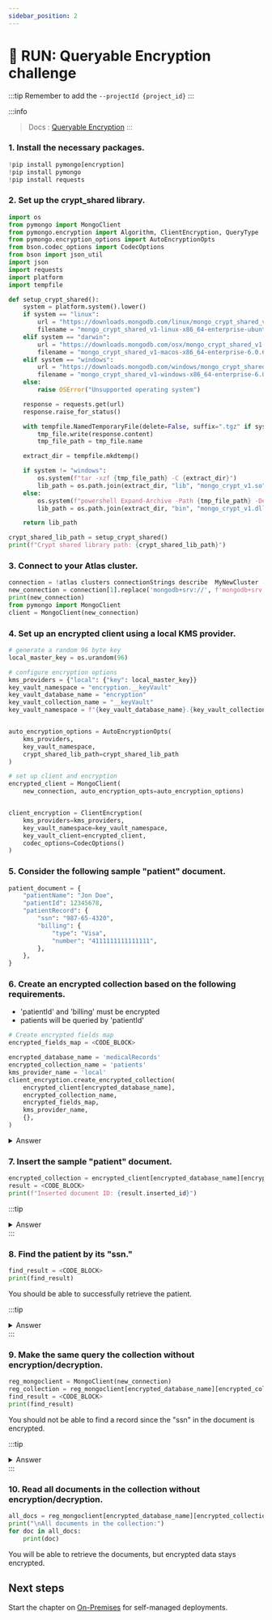 ```yaml
---
sidebar_position: 2
---
```


# 👐 RUN: Queryable Encryption challenge

:::tip
 Remember to add the `--projectId {project_id}`
:::

:::info
> Docs :  [Queryable Encryption](https://www.mongodb.com/docs/manual/core/queryable-encryption/?utm_source=security-workshop)
:::

### 1. Install the necessary packages.

```python
!pip install pymongo[encryption]
!pip install pymongo
!pip install requests
```

### 2. Set up the crypt\_shared library.

```python
import os
from pymongo import MongoClient
from pymongo.encryption import Algorithm, ClientEncryption, QueryType
from pymongo.encryption_options import AutoEncryptionOpts
from bson.codec_options import CodecOptions
from bson import json_util
import json
import requests
import platform
import tempfile

def setup_crypt_shared():
    system = platform.system().lower()
    if system == "linux":
        url = "https://downloads.mongodb.com/linux/mongo_crypt_shared_v1-linux-x86_64-enterprise-ubuntu2004-6.0.6.tgz"
        filename = "mongo_crypt_shared_v1-linux-x86_64-enterprise-ubuntu2004-6.0.6.tgz"
    elif system == "darwin":
        url = "https://downloads.mongodb.com/osx/mongo_crypt_shared_v1-macos-x86_64-enterprise-6.0.6.tgz"
        filename = "mongo_crypt_shared_v1-macos-x86_64-enterprise-6.0.6.tgz"
    elif system == "windows":
        url = "https://downloads.mongodb.com/windows/mongo_crypt_shared_v1-windows-x86_64-enterprise-6.0.6.zip"
        filename = "mongo_crypt_shared_v1-windows-x86_64-enterprise-6.0.6.zip"
    else:
        raise OSError("Unsupported operating system")

    response = requests.get(url)
    response.raise_for_status()

    with tempfile.NamedTemporaryFile(delete=False, suffix=".tgz" if system != "windows" else ".zip") as tmp_file:
        tmp_file.write(response.content)
        tmp_file_path = tmp_file.name

    extract_dir = tempfile.mkdtemp()

    if system != "windows":
        os.system(f"tar -xzf {tmp_file_path} -C {extract_dir}")
        lib_path = os.path.join(extract_dir, "lib", "mongo_crypt_v1.so")
    else:
        os.system(f"powershell Expand-Archive -Path {tmp_file_path} -DestinationPath {extract_dir}")
        lib_path = os.path.join(extract_dir, "bin", "mongo_crypt_v1.dll")

    return lib_path

crypt_shared_lib_path = setup_crypt_shared()
print(f"Crypt shared library path: {crypt_shared_lib_path}")
```

### 3. Connect to your Atlas cluster.

```python
connection = !atlas clusters connectionStrings describe  MyNewCluster --projectId {project_id}
new_connection = connection[1].replace('mongodb+srv://', f'mongodb+srv://{username}:{password}@')
print(new_connection)
from pymongo import MongoClient
client = MongoClient(new_connection)
```

### 4. Set up an encrypted client using a local KMS provider.

```python
# generate a random 96 byte key
local_master_key = os.urandom(96)

# configure encryption options
kms_providers = {"local": {"key": local_master_key}}
key_vault_namespace = "encryption.__keyVault"
key_vault_database_name = "encryption"
key_vault_collection_name = "__keyVault"
key_vault_namespace = f"{key_vault_database_name}.{key_vault_collection_name}"


auto_encryption_options = AutoEncryptionOpts(
    kms_providers,
    key_vault_namespace,
    crypt_shared_lib_path=crypt_shared_lib_path
)

# set up client and encryption
encrypted_client = MongoClient(
    new_connection, auto_encryption_opts=auto_encryption_options)


client_encryption = ClientEncryption(
    kms_providers=kms_providers,
    key_vault_namespace=key_vault_namespace,
    key_vault_client=encrypted_client,
    codec_options=CodecOptions()
)
```


### 5. Consider the following sample "patient" document.
```python
patient_document = {
    "patientName": "Jon Doe",
    "patientId": 12345678,
    "patientRecord": {
        "ssn": "987-65-4320",
        "billing": {
            "type": "Visa",
            "number": "4111111111111111",
        },
    },
}
```

### 6. Create an encrypted collection based on the following requirements.
- 'patientId' and 'billing' must be encrypted
- patients will be queried by 'patientId'


```python
# Create encrypted fields map
encrypted_fields_map = <CODE_BLOCK>

encrypted_database_name = 'medicalRecords'
encrypted_collection_name = 'patients'
kms_provider_name = 'local'
client_encryption.create_encrypted_collection(
    encrypted_client[encrypted_database_name],
    encrypted_collection_name,
    encrypted_fields_map,
    kms_provider_name,
    {},
)
```

<details>
    <summary> Answer </summary>
    ```python
    # Create encrypted fields map
    encrypted_fields_map = {
        'fields': [
            {
                'path': 'patientRecord.ssn',
                'bsonType': 'string',
                'queries': [{'queryType': 'equality'}]
            },
            {
                'path': 'patientRecord.billing',
                'bsonType': 'object'
            }
        ] 
    }

    encrypted_database_name = 'medicalRecords'
    encrypted_collection_name = 'patients'
    kms_provider_name = 'local'
    client_encryption.create_encrypted_collection(
        encrypted_client[encrypted_database_name],
        encrypted_collection_name,
        encrypted_fields_map,
        kms_provider_name,
        {},
    )
    ```
</details>

### 7. Insert the sample "patient" document.

```python
encrypted_collection = encrypted_client[encrypted_database_name][encrypted_collection_name]
result = <CODE_BLOCK>
print(f"Inserted document ID: {result.inserted_id}")
```

:::tip
<details>
    <summary> Answer </summary>
    ```python
    encrypted_collection = encrypted_client[encrypted_database_name][encrypted_collection_name]
    result = encrypted_collection.insert_one(patient_document)
    print(f"Inserted document ID: {result.inserted_id}")
    ```
</details>
:::

### 8. Find the patient by its "ssn."

```python
find_result = <CODE_BLOCK>
print(find_result)
```

You should be able to successfully retrieve the patient.

:::tip
<details>
    <summary> Answer </summary>
    ```python
    find_result = encrypted_collection.find_one({
        "patientRecord.ssn": "987-65-4320"
    })
    print(find_result)
    ```
</details>
:::

### 9. Make the same query the collection without encryption/decryption.

```python
reg_mongoclient = MongoClient(new_connection)
reg_collection = reg_mongoclient[encrypted_database_name][encrypted_collection_name] 
find_result = <CODE_BLOCK>
print(find_result)
```
You should not be able to find a record since the "ssn" in the document is encrypted.

:::tip
<details>
    <summary> Answer </summary>
    ```python
    reg_mongoclient = MongoClient(new_connection)
    reg_collection = reg_mongoclient[encrypted_database_name][encrypted_collection_name] 
    find_result = reg_collection.find_one({
        "patientRecord.ssn": "987-65-4320"
    })
    print(find_result)
    ```
</details>
:::

### 10. Read all documents in the collection without encryption/decryption.
```python
all_docs = reg_mongoclient[encrypted_database_name][encrypted_collection_name].find()
print("\nAll documents in the collection:")
for doc in all_docs:
    print(doc)
```

You will be able to retrieve the documents, but encrypted data stays encrypted.

## Next steps

Start the chapter on [On-Premises](./onprem) for self-managed deployments.

